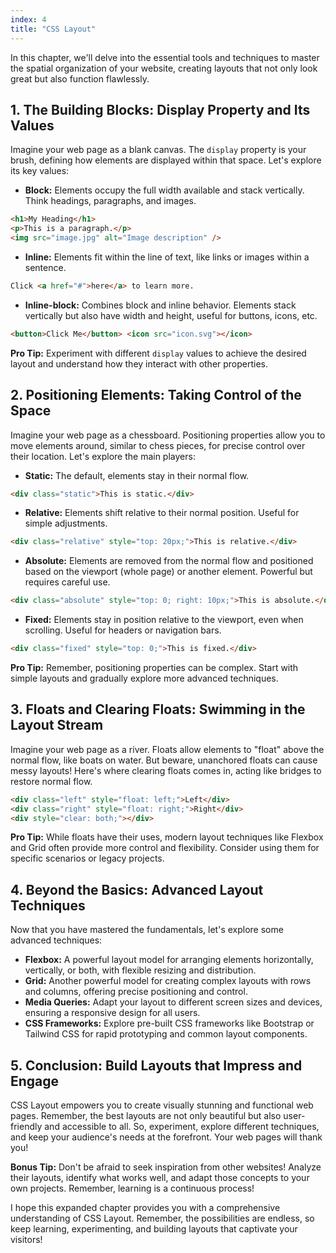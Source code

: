 ```yaml
---
index: 4
title: "CSS Layout"
---
```


In this chapter, we'll delve into the essential tools and techniques to master the spatial organization of your website, creating layouts that not only look great but also function flawlessly.

## 1. The Building Blocks: Display Property and Its Values

Imagine your web page as a blank canvas. The `display` property is your brush, defining how elements are displayed within that space. Let's explore its key values:

- **Block:** Elements occupy the full width available and stack vertically. Think headings, paragraphs, and images.

```html
<h1>My Heading</h1>
<p>This is a paragraph.</p>
<img src="image.jpg" alt="Image description" />
```

- **Inline:** Elements fit within the line of text, like links or images within a sentence.

```html
Click <a href="#">here</a> to learn more.
```

- **Inline-block:** Combines block and inline behavior. Elements stack vertically but also have width and height, useful for buttons, icons, etc.

```html
<button>Click Me</button> <icon src="icon.svg"></icon>
```

**Pro Tip:** Experiment with different `display` values to achieve the desired layout and understand how they interact with other properties.

## 2. Positioning Elements: Taking Control of the Space

Imagine your web page as a chessboard. Positioning properties allow you to move elements around, similar to chess pieces, for precise control over their location. Let's explore the main players:

- **Static:** The default, elements stay in their normal flow.

```html
<div class="static">This is static.</div>
```

- **Relative:** Elements shift relative to their normal position. Useful for simple adjustments.

```html
<div class="relative" style="top: 20px;">This is relative.</div>
```

- **Absolute:** Elements are removed from the normal flow and positioned based on the viewport (whole page) or another element. Powerful but requires careful use.

```html
<div class="absolute" style="top: 0; right: 10px;">This is absolute.</div>
```

- **Fixed:** Elements stay in position relative to the viewport, even when scrolling. Useful for headers or navigation bars.

```html
<div class="fixed" style="top: 0;">This is fixed.</div>
```

**Pro Tip:** Remember, positioning properties can be complex. Start with simple layouts and gradually explore more advanced techniques.

## 3. Floats and Clearing Floats: Swimming in the Layout Stream

Imagine your web page as a river. Floats allow elements to "float" above the normal flow, like boats on water. But beware, unanchored floats can cause messy layouts! Here's where clearing floats comes in, acting like bridges to restore normal flow.

```html
<div class="left" style="float: left;">Left</div>
<div class="right" style="float: right;">Right</div>
<div style="clear: both;"></div>
```

**Pro Tip:** While floats have their uses, modern layout techniques like Flexbox and Grid often provide more control and flexibility. Consider using them for specific scenarios or legacy projects.

## 4. Beyond the Basics: Advanced Layout Techniques

Now that you have mastered the fundamentals, let's explore some advanced techniques:

- **Flexbox:** A powerful layout model for arranging elements horizontally, vertically, or both, with flexible resizing and distribution.
- **Grid:** Another powerful model for creating complex layouts with rows and columns, offering precise positioning and control.
- **Media Queries:** Adapt your layout to different screen sizes and devices, ensuring a responsive design for all users.
- **CSS Frameworks:** Explore pre-built CSS frameworks like Bootstrap or Tailwind CSS for rapid prototyping and common layout components.

## 5. Conclusion: Build Layouts that Impress and Engage

CSS Layout empowers you to create visually stunning and functional web pages. Remember, the best layouts are not only beautiful but also user-friendly and accessible to all. So, experiment, explore different techniques, and keep your audience's needs at the forefront. Your web pages will thank you!

**Bonus Tip:** Don't be afraid to seek inspiration from other websites! Analyze their layouts, identify what works well, and adapt those concepts to your own projects. Remember, learning is a continuous process!

I hope this expanded chapter provides you with a comprehensive understanding of CSS Layout. Remember, the possibilities are endless, so keep learning, experimenting, and building layouts that captivate your visitors!
